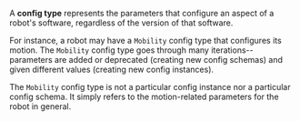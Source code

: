 A **config type** represents the parameters that configure an aspect of a robot's software, regardless of the version of that software.

For instance, a robot may have a `Mobility` config type that configures its motion. The `Mobility` config type goes through many iterations--parameters are added or deprecated (creating new config schemas) and given different values (creating new config instances).

The `Mobility` config type is not a particular config instance nor a particular config schema. It simply refers to the motion-related parameters for the robot in general.
